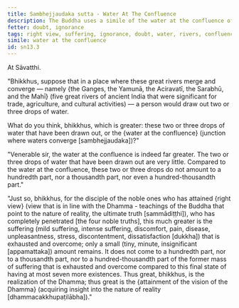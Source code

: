 ```yaml
---
title: Sambhejjaudaka sutta - Water At The Confluence
description: The Buddha uses a simile of the water at the confluence of great rivers to illustrate the extent of suffering that is exhausted and overcome by a disciple of the noble ones who has attained right view.
fetter: doubt, ignorance
tags: right view, suffering, ignorance, doubt, water, rivers, confluence sn, sn12-21, sn13
simile: water at the confluence
id: sn13.3
---
```


At Sāvatthi.

"Bhikkhus, suppose that in a place where these great rivers merge and converge — namely \{the Ganges, the Yamunā, the Aciravatī, the Sarabhū, and the Mahī} (five great rivers of ancient India that were significant for trade, agriculture, and cultural activities) — a person would draw out two or three drops of water.

What do you think, bhikkhus, which is greater: these two or three drops of water that have been drawn out, or the \{water at the confluence} (junction where waters converge [sambhejjaudaka])?"

"Venerable sir, the water at the confluence is indeed far greater. The two or three drops of water that have been drawn out are very little. Compared to the water at the confluence, these two or three drops do not amount to a hundredth part, nor a thousandth part, nor even a hundred-thousandth part."

"Just so, bhikkhus, for the disciple of the noble ones who has attained \{right view} (view that is in line with the Dhamma - teachings of the Buddha that point to the nature of reality, the ultimate truth [sammādiṭṭhi]), who has completely penetrated [the four noble truths], this much greater is the suffering (mild suffering, intense suffering, discomfort, pain, disease, unpleasantness, stress, discontentment, dissatisfaction [dukkha]) that is exhausted and overcome; only a small (tiny, minute, insignificant [appamattaka]) amount remains. It does not come to a hundredth part, nor to a thousandth part, nor to a hundred-thousandth part of the former mass of suffering that is exhausted and overcome compared to this final state of having at most seven more existences. Thus great, bhikkhus, is the realization of the Dhamma; thus great is the \{attainment of the vision of the Dhamma} (acquiring insight into the nature of reality [dhammacakkhupaṭilābha])."